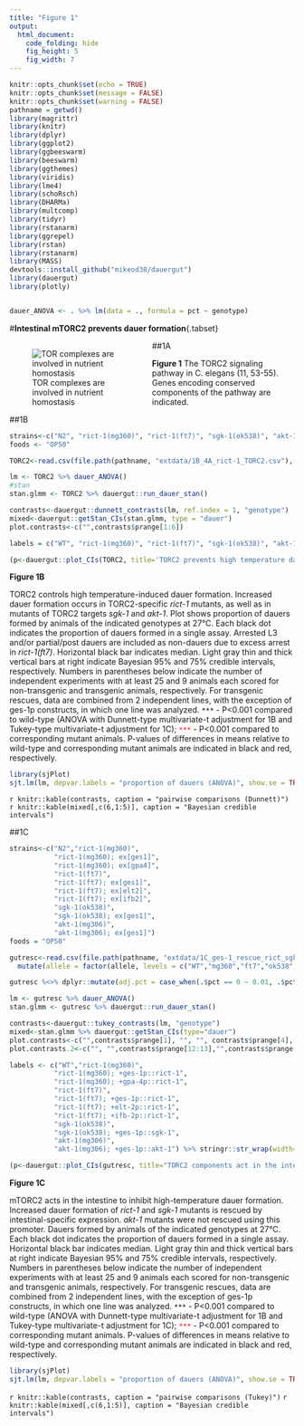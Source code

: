 ```yaml
---
title: "Figure 1"
output:
  html_document:
    code_folding: hide
    fig_height: 5
    fig_width: 7
---
```


```r
knitr::opts_chunk$set(echo = TRUE)
knitr::opts_chunk$set(message = FALSE)
knitr::opts_chunk$set(warning = FALSE)
pathname = getwd()
library(magrittr)
library(knitr)
library(dplyr)
library(ggplot2)
library(ggbeeswarm)
library(beeswarm)
library(ggthemes)
library(viridis)
library(lme4)
library(schoRsch)
library(DHARMa)
library(multcomp)
library(tidyr)
library(rstanarm)
library(ggrepel)
library(rstan)
library(rstanarm)
library(MASS)
devtools::install_github("mikeod38/dauergut")
library(dauergut)
library(plotly)


dauer_ANOVA <- . %>% lm(data = ., formula = pct ~ genotype)
```

#__Intestinal mTORC2 prevents dauer formation__{.tabset}

##1A
<div style="float: left; width: 50%;">

![TOR complexes are involved in nutrient homostasis](/Users/mikeod/git/projects/dauergut/figures/1A_TORC_model.png)
</div>

**Figure 1**
The TORC2 signaling pathway in C. elegans (11, 53-55). Genes encoding conserved components of the pathway are indicated. 

##1B 
```r
strains<-c("N2", "rict-1(mg360)", "rict-1(ft7)", "sgk-1(ok538)", "akt-1(mg306)", "akt-2", "pkc-2")
foods <- "OP50"

TORC2<-read.csv(file.path(pathname, "extdata/1B_4A_rict-1_TORC2.csv"), header=TRUE) %>% dauergut::format_dauer(p.dauer = "non") #including partial/pd as non-dauer due to excess zeros. 

lm <- TORC2 %>% dauer_ANOVA()
#stan
stan.glmm <- TORC2 %>% dauergut::run_dauer_stan()
```

```r
contrasts<-dauergut::dunnett_contrasts(lm, ref.index = 1, "genotype")
mixed<-dauergut::getStan_CIs(stan.glmm, type = "dauer")
plot.contrasts<-c("",contrasts$prange[1:6])

labels = c("WT", "rict-1(mg360)", "rict-1(ft7)", "sgk-1(ok538)", "akt-1(mg306)", "akt-2(ok393)", "pkc-2(ok328)") %>% stringr::str_wrap(width = 10)

(p<-dauergut::plot_CIs(TORC2, title='TORC2 prevents high temperature dauer formation', plot.contrasts, ypos = 1.075, type = "dauer", labels = labels))

```

**Figure 1B**

TORC2 controls high temperature-induced dauer formation. Increased dauer formation occurs in TORC2-specific _rict-1_ mutants, as well as in mutants of TORC2 targets _sgk-1_ and _akt-1_. Plot shows proportion of dauers formed by animals of the indicated genotypes at 27°C. Each black dot indicates the proportion of dauers formed in a single assay. Arrested L3 and/or partial/post dauers are included as non-dauers due to excess arrest in _rict-1(ft7)_. Horizontal black bar indicates median. Light gray thin and thick vertical bars at right indicate Bayesian 95% and 75% credible intervals, respectively. Numbers in parentheses below indicate the number of independent experiments with at least 25 and 9 animals each scored for non-transgenic and transgenic animals, respectively. For transgenic rescues, data are combined from 2 independent lines, with the exception of ges-1p constructs, in which one line was analyzed. <span style="color:black">`***`</span> - P<0.001 compared to wild-type (ANOVA with Dunnett-type multivariate-t adjustment for 1B and Tukey-type multivariate-t adjustment for 1C); <span style="color:red">`***`</span> - P<0.001 compared to corresponding mutant animals. P-values of differences in means relative to wild-type and corresponding mutant animals are indicated in black and red, respectively. 

```r
library(sjPlot)
sjt.lm(lm, depvar.labels = "proportion of dauers (ANOVA)", show.se = TRUE)
```

`r knitr::kable(contrasts, caption = "pairwise comparisons (Dunnett)")`
`r knitr::kable(mixed[,c(6,1:5)], caption = "Bayesian credible intervals")`

##1C

```r
strains<-c("N2","rict-1(mg360)",
           "rict-1(mg360); ex[ges1]",
           "rict-1(mg360); ex[gpa4]",
           "rict-1(ft7)",
           "rict-1(ft7); ex[ges1]",
           "rict-1(ft7); ex[elt2]",
           "rict-1(ft7); ex[ifb2]",
           "sgk-1(ok538)",
           "sgk-1(ok538); ex[ges1]",
           "akt-1(mg306)",
           "akt-1(mg306); ex[ges1]")
foods = "OP50"

gutresc<-read.csv(file.path(pathname, "extdata/1C_ges-1_rescue_rict_sgk.csv")) %>% dauergut::format_dauer(p.dauer = "non") %>% 
  mutate(allele = factor(allele, levels = c("WT","mg360","ft7","ok538","mg306")))

gutresc %<>% dplyr::mutate(adj.pct = case_when(.$pct == 0 ~ 0.01, .$pct == 1 ~ 0.99, TRUE ~ .$pct))

lm <- gutresc %>% dauer_ANOVA()
stan.glmm <- gutresc %>% dauergut::run_dauer_stan()


```

```r
contrasts<-dauergut::tukey_contrasts(lm, "genotype") 
mixed<-stan.glmm %>% dauergut::getStan_CIs(type="dauer")
plot.contrasts<-c("",contrasts$prange[1], "", "", contrasts$prange[4], "","","", contrasts$prange[8],"",contrasts$prange[10],"")
plot.contrasts.2<-c("", "",contrasts$prange[12:13],"",contrasts$prange[39:41],"", contrasts$prange[61],"", contrasts$prange[66])

labels <- c("WT","rict-1(mg360)",
           "rict-1(mg360); +ges-1p::rict-1",
           "rict-1(mg360); +gpa-4p::rict-1",
           "rict-1(ft7)",
           "rict-1(ft7); +ges-1p::rict-1",
           "rict-1(ft7); +elt-2p::rict-1",
           "rict-1(ft7); +ifb-2p::rict-1",
           "sgk-1(ok538)",
           "sgk-1(ok538); +ges-1p::sgk-1",
           "akt-1(mg306)",
           "akt-1(mg306); +ges-1p::akt-1") %>% stringr::str_wrap(width=10)

(p<-dauergut::plot_CIs(gutresc, title="TORC2 components act in the intestine to regulate dauer formation", plot.contrasts, plot.contrasts.2=plot.contrasts.2, ypos = 1.075,type = "dauer", offset = 0, labels = labels))
```

**Figure 1C** 

mTORC2 acts in the intestine to inhibit high-temperature dauer formation. Increased dauer formation of _rict-1_ and _sgk-1_ mutants is rescued by intestinal-specific expression. _akt-1_ mutants were not rescued using this promoter. Dauers formed by animals of the indicated genotypes at 27°C. Each black dot indicates the proportion of dauers formed in a single assay. Horizontal black bar indicates median. Light gray thin and thick vertical bars at right indicate Bayesian 95% and 75% credible intervals, respectively. Numbers in parentheses below indicate the number of independent experiments with at least 25 and 9 animals each scored for non-transgenic and transgenic animals, respectively. For transgenic rescues, data are combined from 2 independent lines, with the exception of ges-1p constructs, in which one line was analyzed. <span style="color:black">`***`</span> - P<0.001 compared to wild-type (ANOVA with Dunnett-type multivariate-t adjustment for 1B and Tukey-type multivariate-t adjustment for 1C); <span style="color:red">`***`</span> - P<0.001 compared to corresponding mutant animals. P-values of differences in means relative to wild-type and corresponding mutant animals are indicated in black and red, respectively. 

```r
library(sjPlot)
sjt.lm(lm, depvar.labels = "proportion of dauers (ANOVA)", show.se = TRUE)
```

`r knitr::kable(contrasts, caption = "pairwise comparisons (Tukey)")`
`r knitr::kable(mixed[,c(6,1:5)], caption = "Bayesian credible intervals")`


